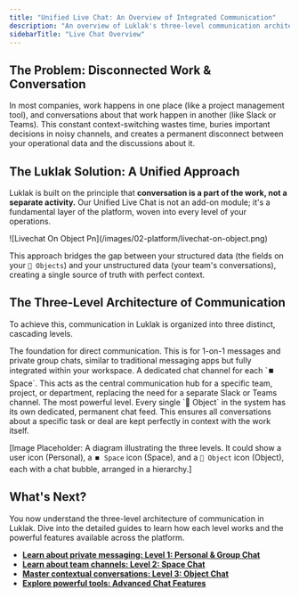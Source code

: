 ```yaml
---
title: "Unified Live Chat: An Overview of Integrated Communication"
description: "An overview of Luklak's three-level communication architecture (Personal, Space, and Object), designed to keep conversations in context with your work."
sidebarTitle: "Live Chat Overview"
---
```


## The Problem: Disconnected Work & Conversation

In most companies, work happens in one place (like a project management tool), and conversations about that work happen in another (like Slack or Teams). This constant context-switching wastes time, buries important decisions in noisy channels, and creates a permanent disconnect between your operational data and the discussions about it.

## The Luklak Solution: A Unified Approach

Luklak is built on the principle that **conversation is a part of the work, not a separate activity.** Our Unified Live Chat is not an add-on module; it's a fundamental layer of the platform, woven into every level of your operations.

<Frame caption="Chat on Object - never lose context">
![Livechat On Object Pn](/images/02-platform/livechat-on-object.png)
</Frame>



This approach bridges the gap between your structured data (the fields on your `🧊 Objects`) and your unstructured data (your team's conversations), creating a single source of truth with perfect context.

## The Three-Level Architecture of Communication

To achieve this, communication in Luklak is organized into three distinct, cascading levels.

<CardGroup cols={3}>
  <Card title="Level 1: Personal Chat" icon="comment-dots" iconType="duotone">
    The foundation for direct communication. This is for 1-on-1 messages and private group chats, similar to traditional messaging apps but fully integrated within your workspace.
  </Card>
  <Card title="Level 2: Space Chat" icon="message-dots" iconType="duotone">
    A dedicated chat channel for each `⏹️ Space`. This acts as the central communication hub for a specific team, project, or department, replacing the need for a separate Slack or Teams channel.
  </Card>
  <Card title="Level 3: Object Chat" icon="comment-lines" iconType="duotone">
    The most powerful level. Every single `🧊 Object` in the system has its own dedicated, permanent chat feed. This ensures all conversations about a specific task or deal are kept perfectly in context with the work itself.
  </Card>
</CardGroup>

[Image Placeholder: A diagram illustrating the three levels. It could show a user icon (Personal), a `⏹️ Space` icon (Space), and a `🧊 Object` icon (Object), each with a chat bubble, arranged in a hierarchy.]

## What's Next?

You now understand the three-level architecture of communication in Luklak. Dive into the detailed guides to learn how each level works and the powerful features available across the platform.

- [**Learn about private messaging: Level 1: Personal & Group Chat**](/platform/core-concepts/unified-live-chat/personal-chat)
- [**Learn about team channels: Level 2: Space Chat**](/platform/core-concepts/unified-live-chat/space-chat)
- [**Master contextual conversations: Level 3: Object Chat**](/platform/core-concepts/unified-live-chat/object-chat)
- [**Explore powerful tools: Advanced Chat Features**](/platform/core-concepts/unified-live-chat/chat-features)